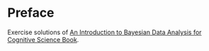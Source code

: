 # Preface {.unnumbered}

Exercise solutions of [An Introduction to Bayesian Data Analysis for Cognitive Science Book](https://vasishth.github.io/bayescogsci/book/).